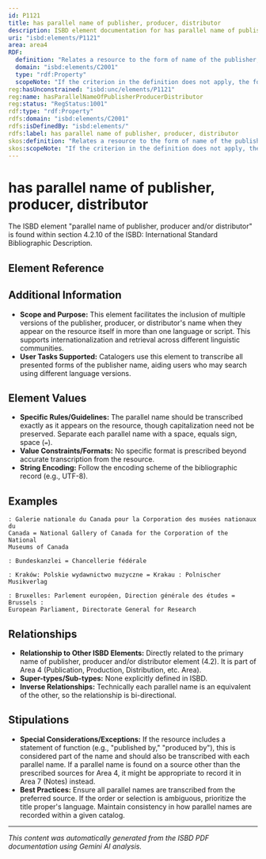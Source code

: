```yaml
---
id: P1121
title: has parallel name of publisher, producer, distributor
description: ISBD element documentation for has parallel name of publisher, producer, distributor
uri: "isbd:elements/P1121"
area: area4
RDF:
  definition: "Relates a resource to the form of name of the publisher, producer and/or distributor in the language and script of the title proper when the name appears on the prescribed source of information for the resource in more than one language or script."
  domain: "isbd:elements/C2001"
  type: "rdf:Property"
  scopeNote: "If the criterion in the definition does not apply, the form of name made prominent by typography or, if there is no typographical distinction, the form of name that appears first is used."
reg:hasUnconstrained: "isbd:unc/elements/P1121"
reg:name: hasParallelNameOfPublisherProducerDistributor
reg:status: "RegStatus:1001"
rdf:type: "rdf:Property"
rdfs:domain: "isbd:elements/C2001"
rdfs:isDefinedBy: "isbd:elements/"
rdfs:label: has parallel name of publisher, producer, distributor
skos:definition: "Relates a resource to the form of name of the publisher, producer and/or distributor in the language and script of the title proper when the name appears on the prescribed source of information for the resource in more than one language or script."
skos:scopeNote: "If the criterion in the definition does not apply, the form of name made prominent by typography or, if there is no typographical distinction, the form of name that appears first is used."
---
```

# has parallel name of publisher, producer, distributor

The ISBD element "parallel name of publisher, producer and/or distributor" is found within section 4.2.10 of the ISBD: International Standard Bibliographic Description.

## Element Reference


<ElementReference frontMatter={frontMatter} />

## Additional Information

- **Scope and Purpose:**  This element facilitates the inclusion of multiple versions of the publisher, producer, or distributor's name when they appear on the resource itself in more than one language or script. This supports internationalization and retrieval across different linguistic communities.
- **User Tasks Supported:**  Catalogers use this element to transcribe all presented forms of the publisher name, aiding users who may search using different language versions.

## Element Values

- **Specific Rules/Guidelines:** The parallel name should be transcribed exactly as it appears on the resource, though capitalization need not be preserved.  Separate each parallel name with a space, equals sign, space (` = `).
- **Value Constraints/Formats:** No specific format is prescribed beyond accurate transcription from the resource.
- **String Encoding:**  Follow the encoding scheme of the bibliographic record (e.g., UTF-8).

## Examples

```
: Galerie nationale du Canada pour la Corporation des musées nationaux du
Canada = National Gallery of Canada for the Corporation of the National
Museums of Canada
```

```
: Bundeskanzlei = Chancellerie fédérale
```

```
: Kraków: Polskie wydawnictwo muzyczne = Krakau : Polnischer Musikverlag
```

```
: Bruxelles: Parlement européen, Direction générale des études = Brussels :
European Parliament, Directorate General for Research
```

## Relationships

- **Relationship to Other ISBD Elements:**  Directly related to the primary name of publisher, producer and/or distributor element (4.2). It is part of Area 4 (Publication, Production, Distribution, etc. Area).
- **Super-types/Sub-types:** None explicitly defined in ISBD.
- **Inverse Relationships:**  Technically each parallel name is an equivalent of the other, so the relationship is bi-directional.

## Stipulations

- **Special Considerations/Exceptions:** If the resource includes a statement of function (e.g., "published by," "produced by"), this is considered part of the name and should also be transcribed with each parallel name. If a parallel name is found on a source other than the prescribed sources for Area 4, it might be appropriate to record it in Area 7 (Notes) instead.
- **Best Practices:**  Ensure all parallel names are transcribed from the preferred source. If the order or selection is ambiguous, prioritize the title proper's language. Maintain consistency in how parallel names are recorded within a given catalog.


---

*This content was automatically generated from the ISBD PDF documentation using Gemini AI analysis.*

